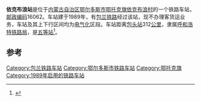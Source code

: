 {{noteTA
|1=zh-cn:始发车次; zh-hk:列車班次;
|2=zh-cn:车次; zh-hk:班次;
}}
{{Infobox China railway station
|车站名称 = 依克布浪站
|车站名称拼音 = Yikebulang
|车站地址 = [[内蒙古自治区|内蒙古自治区]][[鄂尔多斯市|鄂尔多斯市]][[鄂托克旗|鄂托克旗]]
|坐标 = {{coord|40.0835631|N|106.8288278|E|display=inline,title}}
|归属 = [[呼和浩特铁路局|呼和浩特铁路局]]
|车站等级 = [[五等站_(中铁)|五等站]]
|线路 = [[包兰铁路|包兰铁路]]
|使用状态 = 已撤销
}}
'''依克布浪站'''是位于[[内蒙古自治区|内蒙古自治区]][[鄂尔多斯市|鄂尔多斯市]][[鄂托克旗|鄂托克旗]][[依克布浪村|依克布浪村]]的一个铁路车站，[[邮政编码|邮政编码]]16062。车站建于1989年，有[[包兰铁路|包兰铁路]]经过该站，现不办理客货运业务，车站及其上下行区间均为[[电气化|电气化]]区段。车站距离[[包头站|包头站]]312[[公里|公里]]，隶属[[呼和浩特铁路局|呼和浩特铁路局]]，是[[五等站_(中铁)|五等站]]<ref>{{Cite book|title=中国铁路站名词典|last=[[孙本祥|孙本祥]]主编|first=|publisher=北京：[[中国铁道出版社|中国铁道出版社]]|year=2003.04|isbn=7-113-03941-3|location=|pages=618-622}}</ref>。

==参考==
{{reflist}}

{{start rail box}}
{{s-inop|[[桃司兔站|桃司兔站]]}}
{{s-line|[[包兰铁路|包兰铁路]]<br />← 7km 依克布浪站 8km →}}
{{s-inop|[[那林桃荄站|那林桃荄站]]}}
{{end box}}
{{包兰铁路}}
{{铁路车站小作品}}
{{内蒙古小作品}}

[[Category:包兰铁路车站|Category:包兰铁路车站]]
[[Category:鄂尔多斯市铁路车站|Category:鄂尔多斯市铁路车站]]
[[Category:鄂托克旗|Category:鄂托克旗]]
[[Category:1989年启用的铁路车站|Category:1989年启用的铁路车站]]